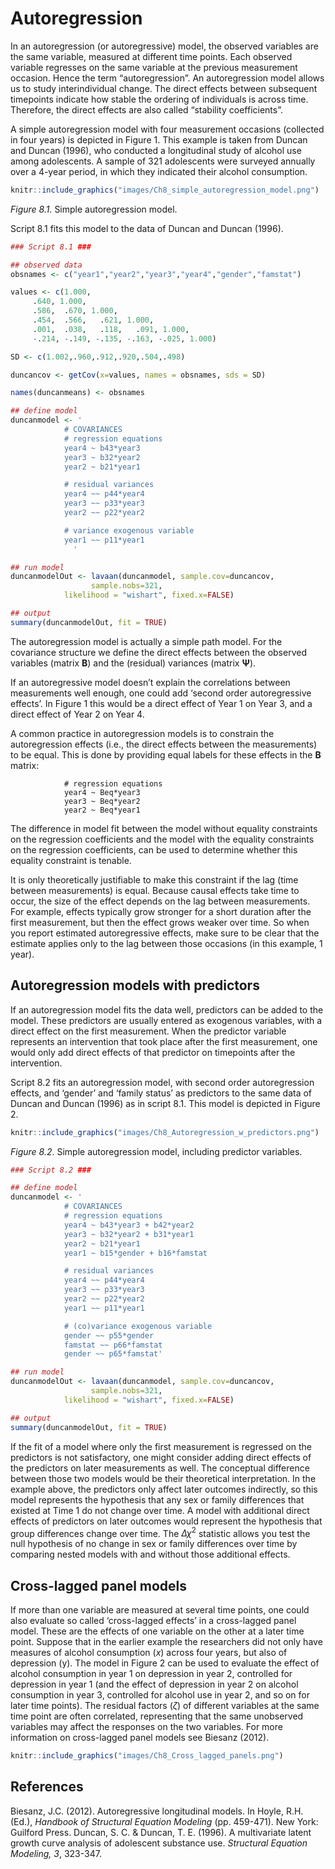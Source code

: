 # Autoregression {#ch8}

In an autoregression (or autoregressive) model, the observed variables are the same variable, measured at different time points. Each observed variable regresses on the same variable at the previous measurement occasion. Hence the term “autoregression”. An autoregression model allows us to study interindividual change. The direct effects between subsequent timepoints indicate how stable the ordering of individuals is across time. Therefore, the direct effects are also called “stability coefficients”. 

A simple autoregression model with four measurement occasions (collected in four years) is depicted in Figure 1. This example is taken from Duncan and Duncan (1996), who conducted a longitudinal study of alcohol use among adolescents. A sample of 321 adolescents were surveyed annually over a 4-year period, in which they indicated their alcohol consumption.

```r

knitr::include_graphics("images/Ch8_simple_autoregression_model.png")

```
*Figure 8.1.* Simple autoregression model.

Script 8.1 fits this model to the data of Duncan and Duncan (1996).

```r
### Script 8.1 ###

## observed data
obsnames <- c("year1","year2","year3","year4","gender","famstat")

values <- c(1.000,
     .640, 1.000,
     .586,	.670, 1.000,
     .454,	.566,	.621, 1.000,
     .001,	.038,	.118,	.091, 1.000,
     -.214, -.149, -.135, -.163, -.025, 1.000)

SD <- c(1.002,.960,.912,.920,.504,.498) 

duncancov <- getCov(x=values, names = obsnames, sds = SD)

names(duncanmeans) <- obsnames

## define model
duncanmodel <- '
			# COVARIANCES
			# regression equations
			year4 ~ b43*year3
			year3 ~ b32*year2
			year2 ~ b21*year1

			# residual variances
			year4 ~~ p44*year4
			year3 ~~ p33*year3
			year2 ~~ p22*year2

			# variance exogenous variable
			year1 ~~ p11*year1
		      '

## run model
duncanmodelOut <- lavaan(duncanmodel, sample.cov=duncancov,
                  sample.nobs=321,
			likelihood = "wishart", fixed.x=FALSE)	

## output
summary(duncanmodelOut, fit = TRUE)
```

The autoregression model is actually a simple path model. For the covariance structure we define the direct effects between the observed variables (matrix $\mathbf{B}$) and the (residual) variances (matrix $\mathbf{\Psi}$). 

If an autoregressive model doesn’t explain the correlations between measurements well enough, one could add ‘second order autoregressive effects’. In Figure 1 this would be a direct effect of Year 1 on Year 3, and a direct effect of Year 2 on Year 4.

A common practice in autoregression models is to constrain the autoregression effects (i.e., the direct effects between the measurements) to be equal. This is done by providing equal labels for these effects in the $\mathbf{B}$ matrix:

```
			# regression equations
			year4 ~ Beq*year3
			year3 ~ Beq*year2
			year2 ~ Beq*year1
```

The difference in model fit between the model without equality constraints on the regression coefficients and the model with the equality constraints on the regression coefficients, can be used to determine whether this equality constraint is tenable.

It is only theoretically justifiable to make this constraint if the lag (time between measurements) is equal. Because causal effects take time to occur, the size of the effect depends on the lag between measurements. For example, effects typically grow stronger for a short duration after the first measurement, but then the effect grows weaker over time. So when you report estimated autoregressive effects, make sure to be clear that the estimate applies only to the lag between those occasions (in this example, 1 year).


## Autoregression models with predictors
If an autoregression model fits the data well, predictors can be added to the model. These predictors are usually entered as exogenous variables, with a direct effect on the first measurement. When the predictor variable represents an intervention that took place after the first measurement, one would only add direct effects of that predictor on timepoints after the intervention. 

Script 8.2 fits an autoregression model, with second order autoregression effects, and ‘gender’ and ‘family status’ as predictors to the same data of Duncan and Duncan (1996) as in script 8.1. This model is depicted in Figure 2.

```r

knitr::include_graphics("images/Ch8_Autoregression_w_predictors.png")

```

*Figure 8.2*. Simple autoregression model, including predictor variables.

```r
### Script 8.2 ###

## define model
duncanmodel <- '
			# COVARIANCES
			# regression equations
			year4 ~ b43*year3 + b42*year2
			year3 ~ b32*year2 + b31*year1
			year2 ~ b21*year1
			year1 ~ b15*gender + b16*famstat

			# residual variances
			year4 ~~ p44*year4
			year3 ~~ p33*year3
			year2 ~~ p22*year2
			year1 ~~ p11*year1

			# (co)variance exogenous variable
			gender ~~ p55*gender
			famstat ~~ p66*famstat
			gender ~~ p65*famstat'

## run model
duncanmodelOut <- lavaan(duncanmodel, sample.cov=duncancov,
                  sample.nobs=321,
			likelihood = "wishart", fixed.x=FALSE)	

## output
summary(duncanmodelOut, fit = TRUE)
```

If the fit of a model where only the first measurement is regressed on the predictors is not satisfactory, one might consider adding direct effects of the predictors on later measurements as well. The conceptual difference between those two models would be their theoretical interpretation.  In the example above, the predictors only affect later outcomes indirectly, so this model represents the hypothesis that any sex or family differences that existed at Time 1 do not change over time. A model with additional direct effects of predictors on later outcomes would represent the hypothesis that group differences change over time. The $\Delta\chi^2$ statistic allows you test the null hypothesis of no change in sex or family differences over time by comparing nested models with and without those additional effects.

## Cross-lagged panel models
If more than one variable are measured at several time points, one could also evaluate so called ‘cross-lagged effects’ in a cross-lagged panel model. These are the effects of one variable on the other at a later time point. Suppose that in the earlier example the researchers did not only have measures of alcohol consumption ($x$) across four years, but also of depression ($\mathrm{y}$). The model in Figure 2 can be used to evaluate the effect of alcohol consumption in year 1 on depression in year 2, controlled for depression in year 1 (and the effect of depression in year 2 on alcohol consumption in year 3, controlled for alcohol use in year 2, and so on for later time points). The residual factors ($ζ$) of different variables at the same time point are often correlated, representing that the same unobserved variables may affect the responses on the two variables. For more information on cross-lagged panel models see Biesanz (2012).

```r
knitr::include_graphics("images/Ch8_Cross_lagged_panels.png")
```

## References
Biesanz, J.C. (2012). Autoregressive longitudinal models. In Hoyle, R.H. (Ed.), *Handbook of Structural Equation Modeling* (pp. 459-471). New York: Guilford Press.
Duncan, S. C. & Duncan, T. E. (1996). A multivariate latent growth curve analysis of adolescent substance use. *Structural Equation Modeling, 3*, 323-347.

